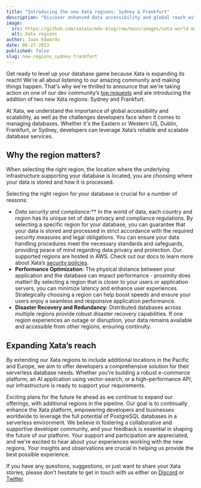 ```yaml
---
title: "Introducing the new Xata regions: Sydney & Frankfurt"
description: "Discover enhanced data accessibility and global reach with Xata's newest regions."
image:
  src: https://github.com/xataio/mdx-blog/raw/main/images/xata-world-map.png
  alt: Xata regions
author: Joan Edwards
date: 06-27-2023
published: false
slug: new-regions_sydney-frankfurt
---
```


Get ready to level up your database game because Xata is expanding its reach! We're all about listening to our amazing community and making things happen. That's why we're thrilled to announce that we're taking action on one of our dev community’s [top requests](https://xata.canny.io/feature-requests/p/new-region-ap-southeast-2) and are introducing the addition of two new Xata regions: Sydney and Frankfurt.

At Xata, we understand the importance of global accessibility and scalability, as well as the challenges developers face when it comes to managing databases. Whether it's the Eastern or Western US, Dublin, Frankfurt, or Sydney, developers can leverage Xata’s reliable and scalable database services.

<ArticleImage
  src="https://github.com/xataio/mdx-blog/raw/main/images/xata-regions_sydney_frankfurt.png"
  width="1920"
  height="1509"
  alt="Xata regions"
  caption="Current Xata regions: US East, US West, Dublin, Frankfurt, and Sydney"
  position="center"
/>

## Why the region matters?

When selecting the right region, the location where the underlying infrastructure supporting your database is located, you are choosing where your data is stored and how it is processed.

Selecting the right region for your database is crucial for a number of reasons: 

- **Data security and compliance*:*** In the world of data, each country and region has its unique set of data privacy and compliance regulations. By selecting a specific region for your database, you can guarantee that your data is stored and processed in strict accordance with the required security measures and legal obligations. You can ensure your data handling procedures meet the necessary standards and safeguards, providing peace of mind regarding data privacy and protection. Our supported regions are hosted in AWS. Check out our docs to learn more about Xata’s [security policies](https://xata.io/security).
- **Performance Optimization**: The physical distance between your application and the database can impact performance - proximity does matter! By selecting a region that is closer to your users or application servers, you can minimize latency and enhance user experiences. Strategically choosing a region can help boost speeds and ensure your users enjoy a seamless and responsive application performance.
- **Disaster Recovery and Redundancy:** Distributed databases across multiple regions provide robust disaster recovery capabilities. If one region experiences an outage or disruption, your data remains available and accessible from other regions, ensuring continuity.

## Expanding Xata’s reach

By extending our Xata regions to include additional locations in the Pacific and Europe, we aim to offer developers a comprehensive solution for their serverless database needs. Whether you're building a robust e-commerce platform, an AI application using vector-search, or a high-performance API, our infrastructure is ready to support your requirements.

Exciting plans for the future lie ahead as we continue to expand our offerings, with additional regions in the pipeline. Our goal is to continually enhance the Xata platform, empowering developers and businesses worldwide to leverage the full potential of PostgreSQL databases in a serverless environment. We believe in fostering a collaborative and supportive developer community, and your feedback is essential in shaping the future of our platform. Your support and participation are appreciated, and we're excited to hear about your experiences working with the new regions. Your insights and observations are crucial in helping us provide the best possible experience.

If you have any questions, suggestions, or just want to share your Xata stories, please don't hesitate to get in touch with us either on [Discord](xata.io/discord) or [Twitter](http://twitter.com/xata).